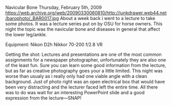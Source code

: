 Navicular Bone
Thursday, February 5th, 2009
https://web.archive.org/web/20090330060810/http://junkdrawer.web44.net/barophoto/_BAR0017.jpg
About a week back i went to a lecture to take some photos. It was a lecture series put on by OSU for horse owners. This night the topic was the navicular bone and diseases in general that affect the lower leg/ankle.

Equipment:
Nikon D2h
Nikkor 70-200 f/2.8 VR

Getting the shot:
Lectures and presentations are one of the most common assignments for a newspaper photographer, unfortunately they are also one of the least fun. Sure you can learn some good information from the lecture, but as far as creative photography goes your a little limited. This night was worse than usualy as i really only had one viable angle with a clean background. Just of photo right was an open electrical box that would have been very distracting and the lecturer faced left the entire time. All there was to do was wait for an interesting PowerPoint slide and a good expression from the lecture—SNAP!
